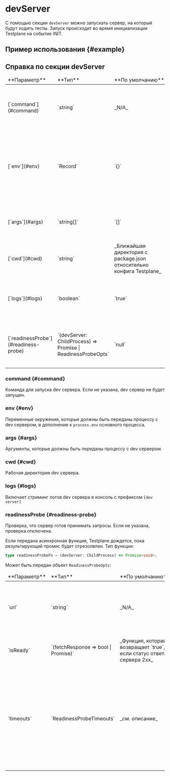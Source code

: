 
# devServer

С помощью секции `devServer` можно запускать сервер, на который будут ходить тесты. Запуск происходит во время инициализации Testplane на событие INIT.

## Пример использования {#example}

<DevServerExample />

## Справка по секции devServer

<table>
    <thead>
    <tr>
        <td>**Параметр**</td>
        <td>**Тип**</td>
        <td>**По&nbsp;умолчанию**</td>
        <td>**Описание**</td>
    </tr>
    </thead>
    <tbody>
    <tr>
        <td>[`command`](#command)</td>
        <td>`string`</td>
        <td>_N/A_</td>
        <td>
            Команда для запуска dev сервера. Если не указана, dev сервер не будет запущен.
        </td>
    </tr>
    <tr>
        <td>[`env`](#env)</td>
        <td>`Record<string, string>`</td>
        <td>`{}`</td>
        <td>
            Переменные окружения, которые должны быть переданы процессу с dev сервером, в дополнение к `process.env` основного процесса.
        </td>
    </tr>
    <tr>
        <td>[`args`](#args)</td>
        <td>`string[]`</td>
        <td>`[]`</td>
        <td>
            Аргументы, которые должны быть переданы процессу с dev сервером.
        </td>
    </tr>
    <tr>
        <td>[`cwd`](#cwd)</td>
        <td>`string`</td>
        <td>_Ближайшая директория с package.json относительно конфига Testplane_</td>
        <td>
            Рабочая директория dev сервера.
        </td>
    </tr>
    <tr>
        <td>[`logs`](#logs)</td>
        <td>`boolean`</td>
        <td>`true`</td>
        <td>
            Включает стриминг логов dev сервера в консоль с префиксом `[dev server]`.
        </td>
    </tr>
    <tr>
        <td>[`readinessProbe`](#readiness-probe)</td>
        <td>`(devServer: ChildProcess) => Promise<void/> | ReadinessProbeOpts`</td>
        <td>`null`</td>
        <td>
            Проверка, что сервер готов принимать запросы. Если не указана, проверка отключена.
        </td>
    </tr>
    </tbody>
</table>

### command {#command}

Команда для запуска dev сервера. Если не указана, dev сервер не будет запущен.

### env {#env}

Переменные окружения, которые должны быть переданы процессу с dev сервером, в дополнение к `process.env` основного процесса.

### args {#args}

Аргументы, которые должны быть переданы процессу с dev сервером.

### cwd {#cwd}

Рабочая директория dev сервера.

### logs {#logs}

Включает стриминг логов dev сервера в консоль с префиксом `[dev server]`

### readinessProbe {#readiness-probe}

Проверка, что сервер готов принимать запросы. Если не указана, проверка отключена.

Если передана асинхронная функция, Testplane дождется, пока результирующий промис будет отрезолвлен. Тип функции:

```typescript
type readinessProbeFn = (devServer: ChildProcess) => Promise<void>;
```

Может быть передан объект `ReadinessProbeOpts`:

<table>
    <thead>
    <tr>
        <td>**Параметр**</td>
        <td>**Тип**</td>
        <td>**По&nbsp;умолчанию**</td>
        <td>**Описание**</td>
    </tr>
    </thead>
    <tbody>
    <tr>
        <td>`url`</td>
        <td>`string`</td>
        <td>_N/A_</td>
        <td>
            URL, по которому Testplane может проверить, что сервер готов принимать запросы. Проверка отключается, если он не указан.
        </td>
    </tr>
    <tr>
        <td>`isReady`</td>
        <td>`(fetchResponse => bool | Promise<bool>)`</td>
        <td>_Функция, которая возвращает `true`, если статус ответа сервера 2xx_</td>
        <td>
            Предикат, определяющий готовность сервера по ответу на запрос к `url`.
        </td>
    </tr>
    <tr>
        <td>`timeouts`</td>
        <td>`ReadinessProbeTimeouts`</td>
        <td>_см. описание_</td>
        <td>
            - `waitServerTimeout` — таймаут на ожидание готовности сервера в мс. По умолчанию: `60_000`.
            - `probeRequestTimeout` — таймаут одного запроса на проверку готовности в мс. По умолчанию: `10_000`.
            - `probeRequestInterval` — интервал между проверками в мс. По умолчанию: `1_000`.
        </td>
    </tr>
    </tbody>
</table>
